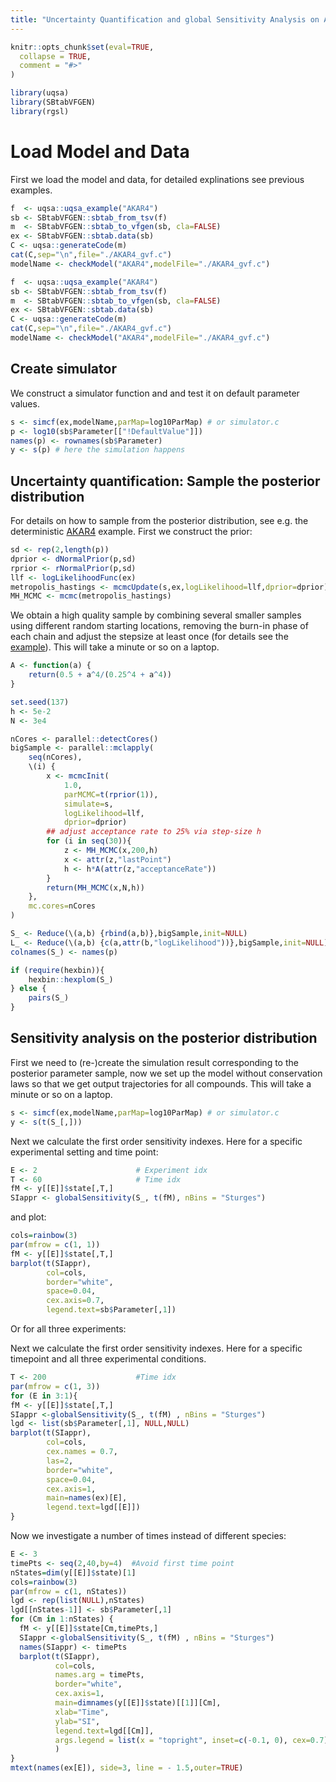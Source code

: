 ```yaml
---
title: "Uncertainty Quantification and global Sensitivity Analysis on AKAR4 (deterministic)"
---
```


```r
knitr::opts_chunk$set(eval=TRUE,
  collapse = TRUE,
  comment = "#>"
)
```

```r
library(uqsa)
library(SBtabVFGEN)
library(rgsl)
```

# Load Model and Data

First we load the model and data, for detailed explinations see previous examples.

```r
f  <- uqsa::uqsa_example("AKAR4")
sb <- SBtabVFGEN::sbtab_from_tsv(f)
m  <- SBtabVFGEN::sbtab_to_vfgen(sb, cla=FALSE)
ex <- SBtabVFGEN::sbtab.data(sb)
C <- uqsa::generateCode(m)
cat(C,sep="\n",file="./AKAR4_gvf.c")
modelName <- checkModel("AKAR4",modelFile="./AKAR4_gvf.c")
```

```r
f  <- uqsa::uqsa_example("AKAR4")
sb <- SBtabVFGEN::sbtab_from_tsv(f)
m  <- SBtabVFGEN::sbtab_to_vfgen(sb, cla=FALSE)
ex <- SBtabVFGEN::sbtab.data(sb)
C <- uqsa::generateCode(m)
cat(C,sep="\n",file="./AKAR4_gvf.c")
modelName <- checkModel("AKAR4",modelFile="./AKAR4_gvf.c")
```

## Create simulator

We construct a simulator function and and test it on default parameter values.

```r
s <- simcf(ex,modelName,parMap=log10ParMap) # or simulator.c
p <- log10(sb$Parameter[["!DefaultValue"]])
names(p) <- rownames(sb$Parameter)
y <- s(p) # here the simulation happens
```

## Uncertainty quantification: Sample the posterior distribution

For details on how to sample from the posterior distribution, see e.g. the deterministic [AKAR4](sampleAKAR4.html) example.
First we construct the prior:

```r
sd <- rep(2,length(p))
dprior <- dNormalPrior(p,sd)
rprior <- rNormalPrior(p,sd)
llf <- logLikelihoodFunc(ex)
metropolis_hastings <- mcmcUpdate(s,ex,logLikelihood=llf,dprior=dprior)
MH_MCMC <- mcmc(metropolis_hastings)
```

We obtain a high quality sample by combining several smaller samples using different random starting locations, removing the burn-in phase of each chain and adjust the stepsize at least once (for details see the [example](sampleAKAR4.html)). This will take a minute or so on a laptop.


```r
A <- function(a) {
    return(0.5 + a^4/(0.25^4 + a^4))
}

set.seed(137)
h <- 5e-2
N <- 3e4

nCores <- parallel::detectCores()
bigSample <- parallel::mclapply(
    seq(nCores),
    \(i) {
        x <- mcmcInit(
            1.0,
            parMCMC=t(rprior(1)),
            simulate=s,
            logLikelihood=llf,
            dprior=dprior)
        ## adjust acceptance rate to 25% via step-size h
        for (i in seq(30)){
            z <- MH_MCMC(x,200,h)
            x <- attr(z,"lastPoint")
            h <- h*A(attr(z,"acceptanceRate"))
        }
        return(MH_MCMC(x,N,h))
    },
    mc.cores=nCores
)

S_ <- Reduce(\(a,b) {rbind(a,b)},bigSample,init=NULL)
L_ <- Reduce(\(a,b) {c(a,attr(b,"logLikelihood"))},bigSample,init=NULL)
colnames(S_) <- names(p)

```


```r
if (require(hexbin)){
    hexbin::hexplom(S_)
} else {
    pairs(S_)
}
```


## Sensitivity analysis on the posterior distribution

First we need to (re-)create the simulation result corresponding to the posterior parameter sample, now we set up the model without conservation laws so that we get output trajectories for all compounds. This will take a minute or so on a laptop.

```r
s <- simcf(ex,modelName,parMap=log10ParMap) # or simulator.c
y <- s(t(S_[,]))
```

Next we calculate the first order sensitivity indexes. Here for a specific experimental setting and time point:

```r
E <- 2                      # Experiment idx
T <- 60                     # Time idx
fM <- y[[E]]$state[,T,]
SIappr <- globalSensitivity(S_, t(fM), nBins = "Sturges")
```

and plot:

```r
cols=rainbow(3)
par(mfrow = c(1, 1))
fM <- y[[E]]$state[,T,]
barplot(t(SIappr),
        col=cols,
        border="white",
        space=0.04,
        cex.axis=0.7,
        legend.text=sb$Parameter[,1])

```

Or for all three experiments:

Next we calculate the first order sensitivity indexes. Here for a specific timepoint and all three experimental conditions.

```r
T <- 200                    #Time idx
par(mfrow = c(1, 3))
for (E in 3:1){
fM <- y[[E]]$state[,T,]
SIappr <-globalSensitivity(S_, t(fM) , nBins = "Sturges")
lgd <- list(sb$Parameter[,1], NULL,NULL)
barplot(t(SIappr),
        col=cols,
        cex.names = 0.7,
        las=2,
        border="white",
        space=0.04,
        cex.axis=1,
        main=names(ex)[E],
        legend.text=lgd[[E]])
}
```

Now we investigate a number of times instead of different species:

```r
E <- 3
timePts <- seq(2,40,by=4)  #Avoid first time point
nStates=dim(y[[E]]$state)[1]
cols=rainbow(3)
par(mfrow = c(1, nStates))
lgd <- rep(list(NULL),nStates)
lgd[[nStates-1]] <- sb$Parameter[,1]
for (Cm in 1:nStates) {
  fM <- y[[E]]$state[Cm,timePts,]
  SIappr <-globalSensitivity(S_, t(fM) , nBins = "Sturges")
  names(SIappr) <- timePts
  barplot(t(SIappr),
          col=cols,
          names.arg = timePts,
          border="white",
          cex.axis=1,
          main=dimnames(y[[E]]$state)[[1]][Cm],
          xlab="Time",
          ylab="SI",
          legend.text=lgd[[Cm]],
          args.legend = list(x = "topright", inset=c(-0.1, 0), cex=0.7)
          )
}
mtext(names(ex[E]), side=3, line = - 1.5,outer=TRUE)
```
